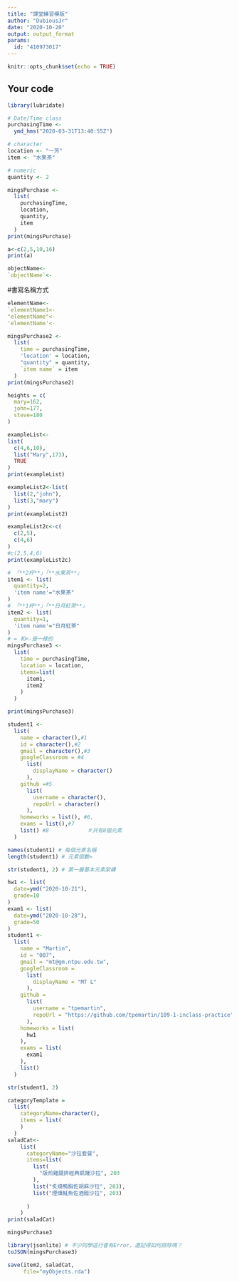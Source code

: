```yaml
---
title: "課堂練習模版"
author: "DubiousJr"
date: "2020-10-20"
output: output_format
params:
  id: "410973017"
---
```


```r
knitr::opts_chunk$set(echo = TRUE)
```

## Your code

```r
library(lubridate)

# Date/Time class
purchasingTime <- 
  ymd_hms("2020-03-31T13:40:55Z")

# character
location <- "一芳"
item <- "水果茶"

# numeric
quantity <- 2

mingsPurchase <-
  list(
    purchasingTime, 
    location, 
    quantity, 
    item
  )
print(mingsPurchase)
```
```r
a<-c(2,5,10,16)
print(a)
```
```r
objectName<-
`objectName`<-
```
#書寫名稱方式
```r
elementName<-
`elementName1<-
"elementName"<-
'elementName'<-
```

```r
mingsPurchase2 <-
  list(
    time = purchasingTime,
    'location' = location,
    "quantity" = quantity,
    `item name` = item
  )
print(mingsPurchase2)
```

```r
heights = c(
  mary=162,
  john=177,
  steve=180
)
```

```r
exampleList<-
list(
  c(4,6,10),
  list("Mary",173),
  TRUE
)
print(exampleList)
```
```r
exampleList2<-list(
  list(2,"john"),
  list(3,"mary")
)
print(exampleList2)
```

```r
exampleList2c<-c(
  c(2,5),
  c(4,6)
)
#c(2,5,4,6)
print(exampleList2c)
```
```r
# 「**2杯**」「**水果茶**」
item1 <- list(
  quantity=2,
  'item name'="水果茶"
)
# 「**1杯**」「**日月紅茶**」
item2 <- list(
  quantity=1,
  'item name'="日月紅茶"
)
# = 和<-是一樣的
mingsPurchase3 <-
  list(
    time = purchasingTime,
    location = location,
    items=list(
      item1,
      item2
    )
  )

print(mingsPurchase3)
```
```r
student1 <-
  list(
    name = character(),#1 
    id = character(),#2
    gmail = character(),#3
    googleClassroom = #4
      list(
        displayName = character()
      ),
    github =#5
      list(
        username = character(),
        repoUrl = character()
      ),
    homeworks = list(), #6,
    exams = list(),#7
    list() #8            ＃共有8個元素
  )

names(student1) # 每個元素名稱
length(student1) # 元素個數≈
```
```r
str(student1, 2) # 第一層基本元素架構
```
```r
hw1 <- list(
  date=ymd("2020-10-21"),
  grade=10
)
exam1 <- list(
  date=ymd("2020-10-28"),
  grade=50
)
student1 <-
  list(
    name = "Martin",
    id = "007",
    gmail = "mt@gm.ntpu.edu.tw",
    googleClassroom =
      list(
        displayName = "MT L"
      ),
    github =
      list(
        username = "tpemartin",
        repoUrl = "https://github.com/tpemartin/109-1-inclass-practice"
      ),
    homeworks = list(
      hw1
    ),
    exams = list(
      exam1
    ),
    list()
  )

str(student1, 2)
```
```r
categoryTemplate = 
  list(
    categoryName=character(),
    items = list(
    )
  )
saladCat<-
    list(
      categoryName="沙拉套餐",
      items=list(
        list(
          "版煎雞腿排經典凱薩沙拉", 203
        ),
        list("炙燒鴨胸佐胡麻沙拉", 203),
        list("煙燻鮭魚佐酒醋沙拉", 203)
        
      )
    )
print(saladCat)
```
```r
mingsPurchase3
```
```r
library(jsonlite) # 不少同學這行會有Error，還記得如何排除嗎？
toJSON(mingsPurchase3)
```
```r
save(item2, saladCat,
     file="myObjects.rda")
```



